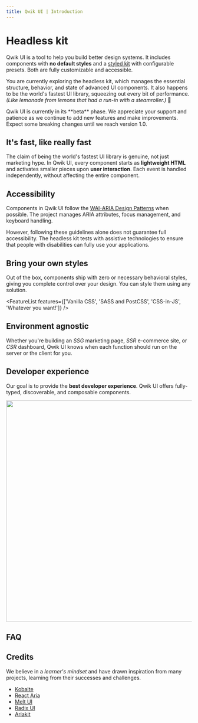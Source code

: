 ```yaml
---
title: Qwik UI | Introduction
---
```



# Headless kit

Qwik UI is a tool to help you build better design systems. It includes components with **no default styles** and a [styled kit](../../styled/introduction/) with configurable presets. Both are fully customizable and accessible.

You are currently exploring the headless kit, which manages the essential structure, behavior, and state of advanced UI components. It also happens to be the world's fastest UI library, squeezing out every bit of performance. _(Like lemonade from lemons that had a run-in with a steamroller.)_ 🥤

<Note status="warning">
  Qwik UI is currently in its **beta** phase. We appreciate your support and patience as
  we continue to add new features and make improvements. Expect some breaking changes
  until we reach version 1.0.
</Note>

## It's fast, like really fast

The claim of being the world's fastest UI library is genuine, not just marketing hype. In Qwik UI, every component starts as **lightweight HTML** and activates smaller pieces upon **user interaction**. Each event is handled independently, without affecting the entire component.

## Accessibility

Components in Qwik UI follow the [WAI-ARIA Design Patterns](https://www.w3.org/WAI/ARIA/apg/patterns/) when possible. The project manages ARIA attributes, focus management, and keyboard handling.

However, following these guidelines alone does not guarantee full accessibility. The headless kit tests with assistive technologies to ensure that people with disabilities can fully use your applications.

## Bring your own styles

Out of the box, components ship with zero or necessary behavioral styles, giving you complete control over your design. You can style them using any solution.

<FeatureList
  features={['Vanilla CSS', 'SASS and PostCSS', 'CSS-in-JS', 'Whatever you want!']}
/>

<ConfettiButton intro />

## Environment agnostic

Whether you're building an _SSG_ marketing page, _SSR_ e-commerce site, or _CSR_ dashboard, Qwik UI knows when each function should run on the server or the client for you.

## Developer experience

Our goal is to provide the **best developer experience**. Qwik UI offers fully-typed, discoverable, and composable components.

<img
  src="../../../public/images/autocomplete.png"
  class="h-60 rounded-sm object-cover object-left px-2 md:h-[revert]"
  width="1920"
  height="600"
/>

## FAQ

<FAQ />

## Credits

We believe in a _learner's mindset_ and have drawn inspiration from many projects, learning from their successes and challenges.

- [Kobalte](https://kobalte.dev/docs/core/overview/introduction)
- [React Aria](https://react-spectrum.adobe.com/react-aria/)
- [Melt UI](https://www.melt-ui.com/docs/introduction)
- [Radix UI](https://www.radix-ui.com/)
- [Ariakit](https://ariakit.org/)
